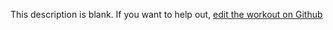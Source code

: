 
  This description is blank. If you want to help out, [edit the workout on Github](https://www.github.com/LiftArcade/exercises/blob/main/exercises/barbell-seated-calf-raise-description.mdx)